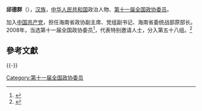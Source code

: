'''邱德群'''（{{bd|1949年||}}），[[汉族|汉族]]，[[中华人民共和国|中华人民共和国]]政治人物、[[第十一届全国政协委员|第十一届全国政协委员]]。

加入[[中国共产党|中国共产党]]，担任海南省政协副主席、党组副书记、海南省委统战部原部长。2008年，当选第十一届全国政协委员<ref>{{cite news|title=第十一届全国政协委员名单|url=http://www.indaa.com.cn/zt/2009qglh/zxzs/200903/t20090303_127573.html|accessdate=2013-04-09|newspaper=新华社北京1月25日电 中国人民政治协商会议第十一届全国委员会委员名单(共2237人，2008年1月25日政协第十届全国委员会常务委员会第二十次会议通过)|date=2008年1月25日|deadurl=yes|archiveurl=https://web.archive.org/web/20130928014403/http://www.indaa.com.cn/zt/2009qglh/zxzs/200903/t20090303_127573.html|archivedate=2013年9月28日}}</ref>，代表特别邀请人士，分入第五十八组。<ref>{{cite news|title=全国政协信息-邱德群|url=http://www.cppcc.gov.cn/CMS/wylibary/showJcwyxtInfoWylibary.action?tabJcwyxt.guid=11W0020870&wytype=wjwy|accessdate=2013-04-11|newspaper=全国政协委员会}}</ref>

==參考文獻==
{{reflist}}

{{-}}
{{start box}}
{{s-ppo|cpc}}
{{s-before|待考证}}
{{s-title|[[中国共产党海南省委员会|中国共产党海南省委员会]]统一战线工作部部长|2007年9月－2010年3月}}
{{s-after|[[王应际|王应际]]}}
{{end box}}

{{中国政治人物小作品}}

[[Category:第十一届全国政协委员|Category:第十一届全国政协委员]]